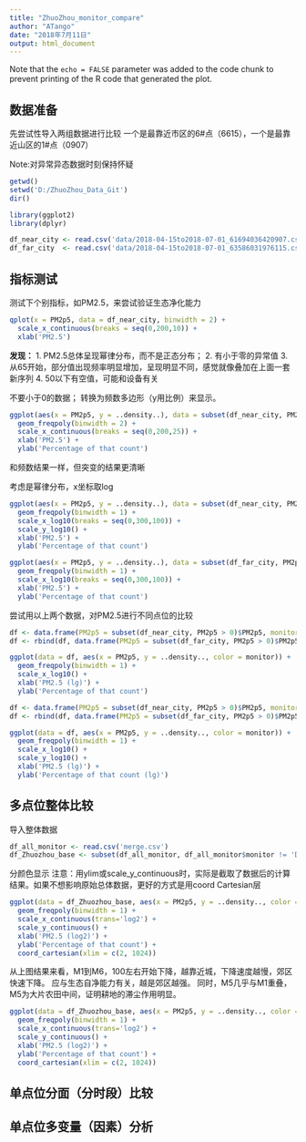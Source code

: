 ```yaml
---
title: "ZhuoZhou_monitor_compare"
author: "ATango"
date: "2018年7月11日"
output: html_document
---
```


Note that the `echo = FALSE` parameter was added to the code chunk to prevent printing of the R code that generated the plot.


## 数据准备
先尝试性导入两组数据进行比较
一个是最靠近市区的6#点（6615），一个是最靠近山区的1#点（0907）

Note:对异常异态数据时刻保持怀疑


```r
getwd()
setwd('D:/ZhuoZhou_Data_Git')
dir()

library(ggplot2)
library(dplyr)

df_near_city <- read.csv('data/2018-04-15to2018-07-01_61694036420907.csv')
df_far_city  <- read.csv('data/2018-04-15to2018-07-01_63586031976115.csv')
```

## 指标测试
测试下个别指标，如PM2.5，来尝试验证生态净化能力
```r
qplot(x = PM2p5, data = df_near_city, binwidth = 2) +
  scale_x_continuous(breaks = seq(0,200,10)) +
  xlab('PM2.5')
```
**发现：**
1. PM2.5总体呈现幂律分布，而不是正态分布；
2. 有小于零的异常值
3. 从65开始，部分值出现频率明显增加，呈现明显不同，感觉就像叠加在上面一套新序列
4. 50以下有空值，可能和设备有关


不要小于0的数据；
转换为频数多边形（y用比例）来显示。
```r
ggplot(aes(x = PM2p5, y = ..density..), data = subset(df_near_city, PM2p5 > 0)) +
  geom_freqpoly(binwidth = 2) +
  scale_x_continuous(breaks = seq(0,200,25)) +
  xlab('PM2.5') + 
  ylab('Percentage of that count')
```
和频数结果一样，但突变的结果更清晰


考虑是幂律分布，x坐标取log
```r
ggplot(aes(x = PM2p5, y = ..density..), data = subset(df_near_city, PM2p5 > 0)) +
  geom_freqpoly(binwidth = 1) +
  scale_x_log10(breaks = seq(0,300,100)) +
  scale_y_log10() +
  xlab('PM2.5') + 
  ylab('Percentage of that count')
```



```r
ggplot(aes(x = PM2p5, y = ..density..), data = subset(df_far_city, PM2p5 > 0)) +
  geom_freqpoly(binwidth = 1) +
  scale_x_log10(breaks = seq(0,300,100)) +
  xlab('PM2.5') + 
  ylab('Percentage of that count')
```


尝试用以上两个数据，对PM2.5进行不同点位的比较
```r
df <- data.frame(PM2p5 = subset(df_near_city, PM2p5 > 0)$PM2p5, monitor = 'near6')
df <- rbind(df, data.frame(PM2p5 = subset(df_far_city, PM2p5 > 0)$PM2p5, monitor = 'far1'))

ggplot(data = df, aes(x = PM2p5, y = ..density.., color = monitor)) +
  geom_freqpoly(binwidth = 1) +
  scale_x_log10() +
  xlab('PM2.5 (lg)') + 
  ylab('Percentage of that count')
```

```r
df <- data.frame(PM2p5 = subset(df_near_city, PM2p5 > 0)$PM2p5, monitor = 'near6')
df <- rbind(df, data.frame(PM2p5 = subset(df_far_city, PM2p5 > 0)$PM2p5, monitor = 'far1'))

ggplot(data = df, aes(x = PM2p5, y = ..density.., color = monitor)) +
  geom_freqpoly(binwidth = 1) +
  scale_x_log10() +
  scale_y_log10() +
  xlab('PM2.5 (lg)') + 
  ylab('Percentage of that count (lg)')
```

## 多点位**整体比较**
导入整体数据
```r
df_all_monitor <- read.csv('merge.csv')
df_Zhuozhou_base <- subset(df_all_monitor, df_all_monitor$monitor != 'D7')
```

分颜色显示
注意：用ylim或scale_y_continuous时，实际是截取了数据后的计算结果。如果不想影响原始总体数据，更好的方式是用coord Cartesian层
```r
ggplot(data = df_Zhuozhou_base, aes(x = PM2p5, y = ..density.., color = monitor)) +
  geom_freqpoly(binwidth = 1) +
  scale_x_continuous(trans='log2') +
  scale_y_continuous() +
  xlab('PM2.5 (log2)') + 
  ylab('Percentage of that count') + 
  coord_cartesian(xlim = c(2, 1024))
```
从上图结果来看，M1到M6，100左右开始下降，越靠近城，下降速度越慢，郊区快速下降。
应与生态自净能力有关，越是郊区越强。
同时，M5几乎与M1重叠，M5为大片农田中间，证明耕地的滞尘作用明显。

```r
ggplot(data = df_Zhuozhou_base, aes(x = PM2p5, y = ..density.., color = monitor)) +
  geom_freqpoly(binwidth = 1) +
  scale_x_continuous(trans='log2') +
  scale_y_continuous() +
  xlab('PM2.5 (log2)') + 
  ylab('Percentage of that count') + 
  coord_cartesian(xlim = c(2, 1024))
```

## 单点位**分面（分时段）比较**


## 单点位**多变量（因素）分析**

